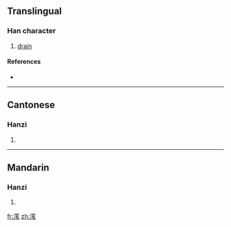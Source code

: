 {{also|潷}}
==Translingual==

===Han character===
{{Han char|rn=85|rad=水|as=10|sn=13|four=|canj=水竹竹山 (EHHU)}}

# [[drain]]

====References====
* {{Han ref|kx=0643.190|dkj=18048|hdz=31699.130|uh=6ED7|ud=28375}}

----

==Cantonese==

===Hanzi===
{{yue-hanzi|jyut=|y=bat1, bei3|tra=潷}}

# {{defn|Cantonese|sort=水10}}

----

==Mandarin==

===Hanzi===
{{cmn-hanzi|tra=潷|pin=[[bǐ]] ([[bi3]])|wg=pi<sup>3</sup>}}

# {{defn|Mandarin|sort=水10}}

[[fr:滗]]
[[zh:滗]]
